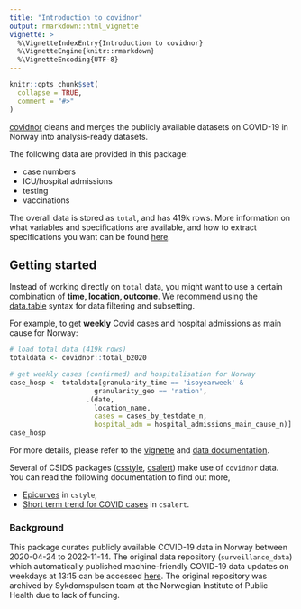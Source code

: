 ```yaml
---
title: "Introduction to covidnor"
output: rmarkdown::html_vignette
vignette: >
  %\VignetteIndexEntry{Introduction to covidnor}
  %\VignetteEngine{knitr::rmarkdown}
  %\VignetteEncoding{UTF-8}
---
```


```r
knitr::opts_chunk$set(
  collapse = TRUE,
  comment = "#>"
)
```


[covidnor](https://www.csids.no/covidnor/) cleans and merges the publicly available datasets on COVID-19 in Norway into analysis-ready datasets. 

The following data are provided in this package: 

* case numbers
* ICU/hospital admissions
* testing
* vaccinations

The overall data is stored as `total`, and has 419k rows. More information on what variables and specifications are available, and how to extract specifications you want can be found [here](https://www.csids.no/covidnor/articles/data_details.html). 


## Getting started

Instead of working directly on `total` data, you might want to use a certain combination of **time, location, outcome**. We recommend using the [data.table](https://CRAN.R-project.org/package=data.table) syntax for data filtering and subsetting.

For example, to get **weekly** Covid cases and hospital admissions as main cause for Norway:

```r
# load total data (419k rows)
totaldata <- covidnor::total_b2020

# get weekly cases (confirmed) and hospitalisation for Norway
case_hosp <- totaldata[granularity_time == 'isoyearweek' &
                     granularity_geo == 'nation',
                   .(date, 
                     location_name, 
                     cases = cases_by_testdate_n, 
                     hospital_adm = hospital_admissions_main_cause_n)]
case_hosp
```


For more details, please refer to the [vignette](https://www.csids.no/covidnor/articles/data_details.html) and [data documentation](https://www.csids.no/covidnor/reference/total.html).

Several of CSIDS packages ([csstyle](https://www.csids.no/csstyle/index.html),  [csalert](https://www.csids.no/csalert/index.html)) make use of `covidnor` data. You can read the following documentation to find out more, 

* [Epicurves](https://www.csids.no/csstyle/articles/epicurves.html) in `cstyle`,
* [Short term trend for COVID cases](https://www.csids.no/csalert/articles/short_term_trend.html) in `csalert`.


### Background 

This package curates publicly available COVID-19 data in Norway between 2020-04-24 to 2022-11-14. The original data repository (`surveillance_data`) which automatically published machine-friendly COVID-19 data updates on weekdays at 13:15 can be accessed [here](https://github.com/folkehelseinstituttet/surveillance_data). The original repository was archived by Sykdomspulsen team at the Norwegian Institute of Public Health due to lack of funding. 
